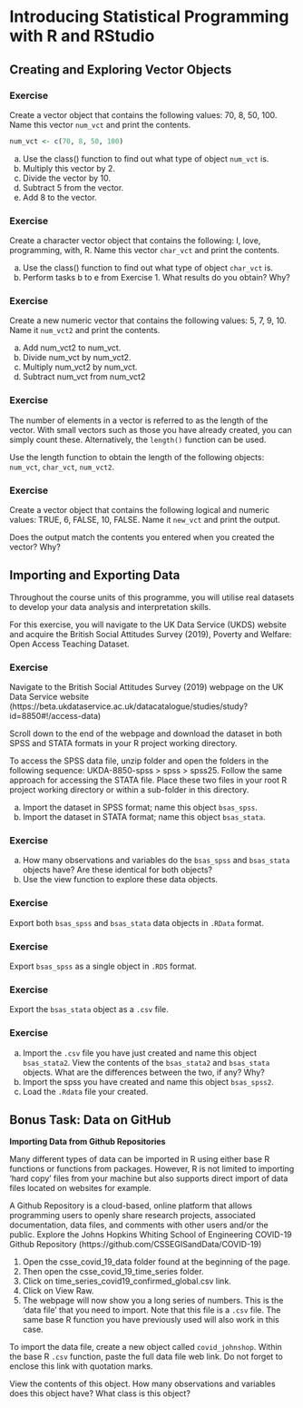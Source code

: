 # Introducing Statistical Programming with R and RStudio

## Creating and Exploring Vector Objects

### Exercise 

Create a vector object that contains the following values: 70, 8, 50, 100. Name this vector `num_vct` and print the contents. 

```r
num_vct <- c(70, 8, 50, 100) 
```


a. Use the class() function to find out what type of object `num_vct` is.
b. Multiply this vector by 2.
c. Divide the vector by 10. 
d. Subtract 5 from the vector. 
e. Add 8 to the vector.

### Exercise

Create a character vector object that contains the following: I, love, programming, with, R.  Name this vector `char_vct` and print the contents.

a. Use the class() function to find out what type of object `char_vct` is.
b. Perform tasks b to e from Exercise 1. What results do you obtain? Why?

### Exercise

Create a new numeric vector that contains the following values: 5, 7, 9, 10. Name it `num_vct2` and print the contents. 

a. Add num_vct2 to num_vct. 
b. Divide num_vct by num_vct2. 
c. Multiply num_vct2 by num_vct. 
d. Subtract num_vct from num_vct2

### Exercise

The number of elements in a vector is referred to as the length of the vector. With small vectors such as those you have already created, you can simply count these. Alternatively, the `length()` function can be used. 

Use the length function to obtain the length of the following objects: `num_vct`, `char_vct`, `num_vct2`.

### Exercise

Create a vector object that contains the following logical and numeric values: TRUE, 6, FALSE, 10, FALSE. Name it `new_vct` and print the output. 

Does the output match the contents you entered when you created the vector? Why?

## Importing and Exporting Data

Throughout the course units of this programme, you will utilise real datasets to develop your data analysis and interpretation skills. 

For this exercise, you will navigate to the UK Data Service (UKDS) website and acquire the British Social Attitudes Survey (2019), Poverty and Welfare: Open Access Teaching Dataset. 

### Exercise 

Navigate to the British Social Attitudes Survey (2019) webpage on the UK Data Service website (https://beta.ukdataservice.ac.uk/datacatalogue/studies/study?id=8850#!/access-data)

Scroll down to the end of the webpage and download the dataset in both SPSS and STATA formats in your R project working directory.

To access the SPSS data file, unzip folder and open  the folders in the following sequence: UKDA-8850-spss > spss > spss25. Follow the same approach for accessing the STATA file. Place these two files in your root R project working directory or within a sub-folder in this directory. 

a. Import the dataset in SPSS format; name this object `bsas_spss`. 
b. Import the dataset in STATA format; name this object `bsas_stata`. 

### Exercise

a. How many observations and variables do the `bsas_spss` and `bsas_stata` objects have? Are these identical for both objects?
b. Use the view function to explore these data objects. 

### Exercise

Export both `bsas_spss` and `bsas_stata` data objects in `.RData` format. 

### Exercise

Export `bsas_spss` as a single object in `.RDS` format.  

### Exercise

Export the `bsas_stata` object as a `.csv` file. 

### Exercise

a. Import the `.csv` file you have just created and name this object `bsas_stata2`. View the contents of the `bsas_stata2` and `bsas_stata` objects. What are the differences between the two, if any? Why?
b. Import the spss you have created and name this object `bsas_spss2`. 
c. Load the `.Rdata` file your created. 

## Bonus Task: Data on GitHub

**Importing Data from Github Repositories**

Many different types of data can be imported in R using either base R functions or functions from packages. However, R is not limited to importing 'hard copy' files from your machine but also supports direct import of data files located on websites for example. 

A Github Repository is a cloud-based, online platform that allows programming users to openly share research projects, associated documentation, data files, and comments with other users and/or the public. 
Explore the Johns Hopkins Whiting School of Engineering COVID-19 Github Repository (https://github.com/CSSEGISandData/COVID-19) 

1. Open the csse_covid_19_data folder found at the beginning of the page. 
2. Then open the csse_covid_19_time_series folder. 
3. Click on time_series_covid19_confirmed_global.csv link. 
4. Click on View Raw. 
5. The webpage will now show you a long series of numbers. This is the 'data file' that you need to import. Note that this file is a `.csv` file. The same base R function you have previously used will also work in this case. 

To import the data file, create a new object called `covid_johnshop`. Within the base R `.csv` function, paste the full data file web link. Do not forget to enclose this link with quotation marks. 

View the contents of this object. How many observations and variables does this object have? What class is this object?





